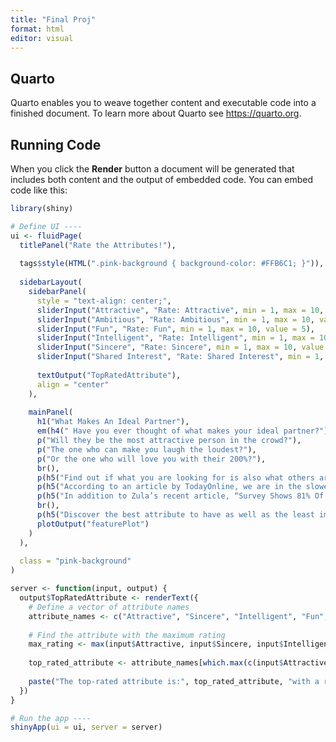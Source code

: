 ```yaml
---
title: "Final Proj"
format: html
editor: visual
---
```


## Quarto

Quarto enables you to weave together content and executable code into a finished document. To learn more about Quarto see <https://quarto.org>.

## Running Code

When you click the **Render** button a document will be generated that includes both content and the output of embedded code. You can embed code like this:

```r
library(shiny)

# Define UI ----
ui <- fluidPage(
  titlePanel("Rate the Attributes!"),
  
  tags$style(HTML(".pink-background { background-color: #FFB6C1; }")),
  
  sidebarLayout(
    sidebarPanel(
      style = "text-align: center;",
      sliderInput("Attractive", "Rate: Attractive", min = 1, max = 10, value = 5),
      sliderInput("Ambitious", "Rate: Ambitious", min = 1, max = 10, value = 5),
      sliderInput("Fun", "Rate: Fun", min = 1, max = 10, value = 5),
      sliderInput("Intelligent", "Rate: Intelligent", min = 1, max = 10, value = 5),
      sliderInput("Sincere", "Rate: Sincere", min = 1, max = 10, value = 5),
      sliderInput("Shared Interest", "Rate: Shared Interest", min = 1, max = 10, value = 5),
      
      textOutput("TopRatedAttribute"),
      align = "center"
    ),
    
    mainPanel(
      h1("What Makes An Ideal Partner"),
      em(h4(" Have you ever thought of what makes your ideal partner?")),
      p("Will they be the most attractive person in the crowd?"),
      p("The one who can make you laugh the loudest?"),
      p("Or the one who will love you with their 200%?"),
      br(),
      p(h5("Find out if what you are looking for is also what others are looking for. Perhaps this could change your mind about certain attributes. Dating was increasingly mentioned in online articles recently, making this a rising topic, one that sparks discussions.")),
      p(h5("According to an article by TodayOnline, we are in the slowest decade of population growth since 1970. Based on another article by TodayOnline, the lack of confidence plays a big part as “It’s usually those who are quiet, socially awkward… they don’t know how to make themselves attractive and it slowly snowballs,” as shared by an interviewee.")),
      p(h5("In addition to Zula’s recent article, “Survey Shows 81% Of Singaporeans Prefer To Date Someone Kind, Physical Attributes Not As Important,” it mentions that “81% of the respondents also mentioned that being kind is more important than physical attributes” and this motivates me to further pick out important attributes to help single and lost individuals see if they are on the right track.")),
      br(),
      p(h5("Discover the best attribute to have as well as the least important attribute to most. Come along and let's find out more about you and your ideal partner!")),
      plotOutput("featurePlot")
    )
  ),
  
  class = "pink-background"
)

server <- function(input, output) {
  output$TopRatedAttribute <- renderText({
    # Define a vector of attribute names
    attribute_names <- c("Attractive", "Sincere", "Intelligent", "Fun", "Ambitious", "SharedInterest")
    
    # Find the attribute with the maximum rating
    max_rating <- max(input$Attractive, input$Sincere, input$Intelligent, input$Fun, input$Ambitious, input$SharedInterest)
    
    top_rated_attribute <- attribute_names[which.max(c(input$Attractive, input$Sincere, input$Intelligent, input$Fun, input$Ambitious, input$SharedInterest))]
    
    paste("The top-rated attribute is:", top_rated_attribute, "with a rating of", max_rating)
  })
}

# Run the app ----
shinyApp(ui = ui, server = server)

```
